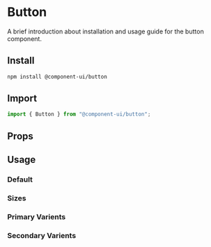 
<Meta of={ButtonStories} />

# Button

A brief introduction about installation and usage guide for the button component.

## Install

```sh
npm install @component-ui/button
```

## Import

```js
import { Button } from "@component-ui/button";
```

## Props

<ArgTypes of={Button} />

## Usage

### Default

<Canvas of={ButtonStories.Default} />

### Sizes

<Canvas of={ButtonStories.Sizes} />

### Primary Varients

<Canvas of={ButtonStories.PrimaryVarients} />

### Secondary Varients

<Canvas of={ButtonStories.SecondaryVariants} />
